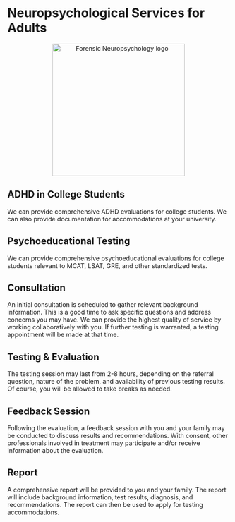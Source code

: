 # Neuropsychological Services for Adults

<center><a><img src="adult.png" alt="Forensic Neuropsychology logo" width="300px"/></a></center>

## ADHD in College Students

We can provide comprehensive ADHD evaluations for college students. We can also
provide documentation for accommodations at your university.

## Psychoeducational Testing

We can provide comprehensive psychoeducational evaluations for college students
relevant to MCAT, LSAT, GRE, and other standardized tests.

## Consultation

An initial consultation is scheduled to gather relevant background information. This is a good time to ask specific questions and address concerns you may have. We can provide the highest quality of service by working collaboratively with you. If further testing is warranted, a testing appointment will be made at that time.

## Testing & Evaluation

The testing session may last from 2-8 hours, depending on the referral question, nature of the problem, and availability of previous testing results. Of course, you will be allowed to take breaks as needed.

## Feedback Session

Following the evaluation, a feedback session with you and your family may be conducted to discuss results and recommendations. With consent, other professionals involved in treatment may participate and/or receive information about the evaluation.

## Report

A comprehensive report will be provided to you and your family. The report will
include background information, test results, diagnosis, and recommendations.
The report can then be used to apply for testing accommodations.
